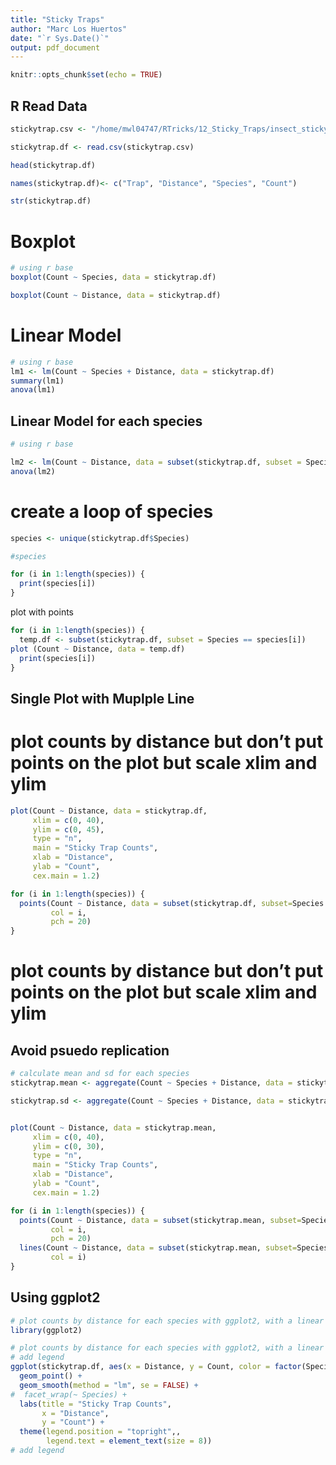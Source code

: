 ```yaml
---
title: "Sticky Traps"
author: "Marc Los Huertos"
date: "`r Sys.Date()`"
output: pdf_document
---
```


```r
knitr::opts_chunk$set(echo = TRUE)
```

## R Read Data

```r
stickytrap.csv <- "/home/mwl04747/RTricks/12_Sticky_Traps/insect_sticky_trap_counts_15_traps.csv"

stickytrap.df <- read.csv(stickytrap.csv)

head(stickytrap.df)

names(stickytrap.df)<- c("Trap", "Distance", "Species", "Count")

str(stickytrap.df)

```
# Boxplot

```r
# using r base
boxplot(Count ~ Species, data = stickytrap.df)

boxplot(Count ~ Distance, data = stickytrap.df)

```


# Linear Model

```r
  
# using r base
lm1 <- lm(Count ~ Species + Distance, data = stickytrap.df)
summary(lm1)
anova(lm1)
```

## Linear Model for each species

```r
# using r base

lm2 <- lm(Count ~ Distance, data = subset(stickytrap.df, subset = Species == "Aedes aegypti"))
anova(lm2)

```


# create a loop of species
```r
species <- unique(stickytrap.df$Species)

#species

for (i in 1:length(species)) {
  print(species[i])
}
```



plot with points

```r
for (i in 1:length(species)) {
  temp.df <- subset(stickytrap.df, subset = Species == species[i])
plot (Count ~ Distance, data = temp.df)
  print(species[i])
}

```


## Single Plot with Muplple Line


# plot counts by distance but don't put points on the plot but scale xlim and ylim
```r
plot(Count ~ Distance, data = stickytrap.df, 
     xlim = c(0, 40),
     ylim = c(0, 45),
     type = "n",
     main = "Sticky Trap Counts",
     xlab = "Distance",
     ylab = "Count",
     cex.main = 1.2)

for (i in 1:length(species)) {
  points(Count ~ Distance, data = subset(stickytrap.df, subset=Species == species[i]),
         col = i,
         pch = 20)
}
```


# plot counts by distance but don't put points on the plot but scale xlim and ylim
## Avoid psuedo replication

```r

# calculate mean and sd for each species
stickytrap.mean <- aggregate(Count ~ Species + Distance, data = stickytrap.df, FUN = mean)

stickytrap.sd <- aggregate(Count ~ Species + Distance, data = stickytrap.df, FUN = sd)


plot(Count ~ Distance, data = stickytrap.mean, 
     xlim = c(0, 40),
     ylim = c(0, 30),
     type = "n",
     main = "Sticky Trap Counts",
     xlab = "Distance",
     ylab = "Count",
     cex.main = 1.2)

for (i in 1:length(species)) {
  points(Count ~ Distance, data = subset(stickytrap.mean, subset=Species == species[i]),
         col = i,
         pch = 20)
  lines(Count ~ Distance, data = subset(stickytrap.mean, subset=Species == species[i]),
         col = i)
}
```

## Using ggplot2

```r


# plot counts by distance for each species with ggplot2, with a linear model for each species
library(ggplot2)

# plot counts by distance for each species with ggplot2, with a linear model for each species
# add legend
ggplot(stickytrap.df, aes(x = Distance, y = Count, color = factor(Species))) +
  geom_point() + 
  geom_smooth(method = "lm", se = FALSE) +
#  facet_wrap(~ Species) +
  labs(title = "Sticky Trap Counts",
       x = "Distance",
       y = "Count") +
  theme(legend.position = "topright",,
        legend.text = element_text(size = 8))
# add legend
```
